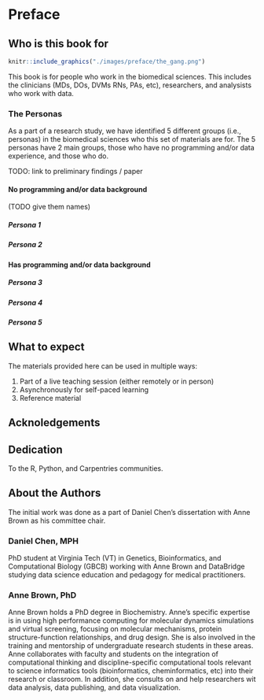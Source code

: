 # Preface {-#preface}

## Who is this book for {-}

```r
knitr::include_graphics("./images/preface/the_gang.png")
```


This book is for people who work in the biomedical sciences.
This includes the clinicians (MDs, DOs, DVMs RNs, PAs, etc),
researchers, and
analysists who work with data.

### The Personas {-}

As a part of a research study, we have identified 5 different groups (i.e., personas)
in the biomedical sciences who this set of materials are for.
The 5 personas have 2 main groups,
those who have no programming and/or data experience, and those who do.

TODO: link to preliminary findings / paper

#### No programming and/or data background

(TODO give them names)

##### Persona 1

##### Persona 2

#### Has programming and/or data background

##### Persona 3

##### Persona 4

##### Persona 5

## What to expect {-}

The materials provided here can be used in multiple ways:

1. Part of a live teaching session (either remotely or in person)
2. Asynchronously for self-paced learning
3. Reference material

## Acknoledgements {-}

## Dedication {-}

To the R, Python, and Carpentries communities. 

## About the Authors {-}

The initial work was done as a part of Daniel Chen's dissertation with Anne Brown as his committee chair.

### Daniel Chen, MPH {-}

PhD student at Virginia Tech (VT) in Genetics, Bioinformatics, and Computational Biology (GBCB)
working with Anne Brown and DataBridge studying
data science education and pedagogy for medical practitioners.

### Anne Brown, PhD {-}

Anne Brown holds a PhD degree in Biochemistry.
Anne’s specific expertise is in
using high performance computing for molecular dynamics simulations and
virtual screening,
focusing on molecular mechanisms,
protein structure-function relationships,
and drug design.
She is also involved in the training and mentorship of undergraduate research students in these areas.
Anne collaborates with faculty and students on the integration of computational thinking and
discipline-specific computational tools relevant to science informatics tools
(bioinformatics, cheminformatics, etc)
into their research or classroom.
In addition,
she consults on and help researchers wit
data analysis, data publishing, and data visualization. 

